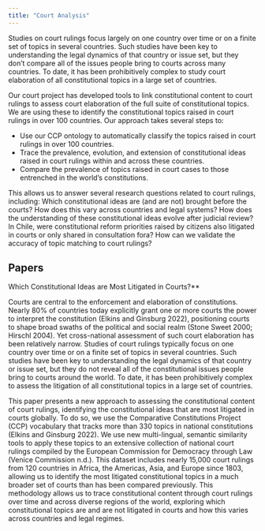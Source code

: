 ```yaml
---
title: "Court Analysis"
---
```


Studies on court rulings focus largely on one country over time or on a finite set of topics in several countries. Such studies have been key to understanding the legal dynamics of that country or issue set, but they don't compare all of the issues people bring to courts across many countries. To date, it has been prohibitively complex to study court elaboration of all constitutional topics in a large set of countries.

Our court project has developed tools to link constitutional content to court rulings to assess court elaboration of the full suite of constitutional topics. We are using these to identify the constitutional topics raised in court rulings in over 100 countries. Our approach takes several steps to:

* Use our CCP ontology to automatically classify the topics raised in court rulings in over 100 countries. 
* Trace the prevalence, evolution, and extension of constitutional ideas raised in court rulings within and across these countries.
* Compare the prevalence of topics raised in court cases to those entrenched in the world’s constitutions.

This allows us to answer several research questions related to court rulings, including: Which constitutional ideas are (and are not) brought before the courts? How does this vary across countries and legal systems? How does the understanding of these constitutional ideas evolve after judicial review? In Chile, were constitutional reform priorities raised by citizens also litigated in courts or only shared in consultation fora? How can we validate the accuracy of topic matching to court rulings?

## Papers

Which Constitutional Ideas are Most Litigated in Courts?**

Courts are central to the enforcement and elaboration of constitutions. Nearly 80% of countries today explicitly grant one or more courts the power to interpret the constitution (Elkins and Ginsburg 2022), positioning courts to shape broad swaths of the political and social realm (Stone Sweet 2000; Hirschl 2004). Yet cross-national assessment of such court elaboration has been relatively narrow. Studies of court rulings typically focus on one country over time or on a finite set of topics in several countries. Such studies have been key to understanding the legal dynamics of that country or issue set, but they do not reveal all of the constitutional issues people bring to courts around the world. To date, it has been prohibitively complex to assess the litigation of all constitutional topics in a large set of countries.

This paper presents a new approach to assessing the constitutional content of court rulings, identifying the constitutional ideas that are most litigated in courts globally. To do so, we use the Comparative Constitutions Project (CCP) vocabulary that tracks more than 330 topics in national constitutions (Elkins and Ginsburg 2022). We use new multi-lingual, semantic similarity tools to apply these topics to an extensive collection of national court rulings compiled by the European Commission for Democracy through Law (Venice Commission n.d.). This dataset includes nearly 15,000 court rulings from 120 countries in Africa, the Americas, Asia, and Europe since 1803, allowing us to identify the most litigated constitutional topics in a much broader set of courts than has been compared previously. This methodology allows us to trace constitutional content through court rulings over time and across diverse regions of the world, exploring which constitutional topics are and are not litigated in courts and how this varies across countries and legal regimes.
